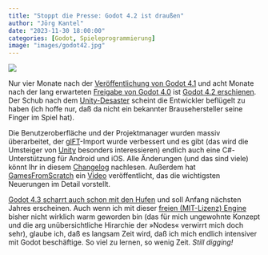 ```yaml
---
title: "Stoppt die Presse: Godot 4.2 ist draußen"
author: "Jörg Kantel"
date: "2023-11-30 18:00:00"
categories: [Godot, Spieleprogrammierung]
image: "images/godot42.jpg"
---
```


[![](images/godot42-b.jpg)](https://www.flickr.com/photos/schockwellenreiter/53366518986/)

Nur vier Monate nach der [Veröffentlichung von Godot 4.1](https://kantel.github.io/posts/2023070901_godot_4_1/) und acht Monate nach der lang erwarteten [Freigabe von Godot 4.0](https://kantel.github.io/posts/2023030402_godot_4/) ist [Godot 4.2 erschienen](https://godotengine.org/article/godot-4-2-arrives-in-style/). Der Schub nach dem [Unity-Desaster](https://kantel.github.io/posts/2023091502_renpy_statt_unity/) scheint die Entwickler beflügelt zu haben (ich hoffe nur, daß da nicht ein bekannter Brausehersteller seine Finger im Spiel hat).

Die Benutzeroberfläche und der Projektmanager wurden massiv überarbeitet, der [glFT](https://en.wikipedia.org/wiki/GlTF)-Import wurde verbessert und es  gibt (das wird die Umsteiger von [Unity](http://cognitiones.kantel-chaos-team.de/multimedia/spieleprogrammierung/unity.html) besonders interessieren) endlich auch eine C#-Unterstützung für Android und iOS. Alle Änderungen (und das sind viele) könnt Ihr in diesem [Changelog](https://godotengine.github.io/godot-interactive-changelog/#4.2) nachlesen. Außerdem hat [GamesFromScratch](https://gamefromscratch.com/godot-game-engine-4-2-released/) ein [Video](https://www.youtube.com/watch?v=woDE5j4lNh0) veröffentlicht, das die wichtigsten Neuerungen im Detail vorstellt.

[Godot 4.3 scharrt auch schon mit den Hufen](https://www.youtube.com/watch?v=R-oJzCGFnak) und soll Anfang nächsten Jahres erscheinen. Auch wenn ich mit dieser [freien (MIT-Lizenz) Engine](http://cognitiones.kantel-chaos-team.de/multimedia/spieleprogrammierung/godot.html) bisher nicht wirklich warm geworden bin (das für mich ungewohnte Konzept und die arg unübersichtliche Hirarchie der »Nodes« verwirrt mich doch sehr), glaube ich, daß es langsam Zeit wird, daß ich mich endlich intensiver mit Godot beschäftige. So viel zu lernen, so wenig Zeit. *Still digging!*